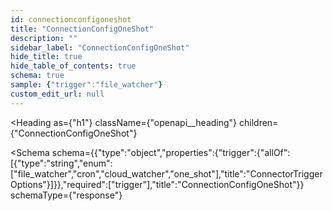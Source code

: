 ```yaml
---
id: connectionconfigoneshot
title: "ConnectionConfigOneShot"
description: ""
sidebar_label: "ConnectionConfigOneShot"
hide_title: true
hide_table_of_contents: true
schema: true
sample: {"trigger":"file_watcher"}
custom_edit_url: null
---
```



<Heading
  as={"h1"}
  className={"openapi__heading"}
  children={"ConnectionConfigOneShot"}
>
</Heading>





<Schema
  schema={{"type":"object","properties":{"trigger":{"allOf":[{"type":"string","enum":["file_watcher","cron","cloud_watcher","one_shot"],"title":"ConnectorTriggerOptions"}]}},"required":["trigger"],"title":"ConnectionConfigOneShot"}}
  schemaType={"response"}
>
  
</Schema>
            